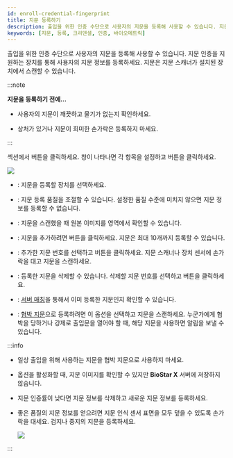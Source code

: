 ```yaml
---
id: enroll-credential-fingerprint
title: 지문 등록하기
description: 출입을 위한 인증 수단으로 사용자의 지문을 등록해 사용할 수 있습니다. 지문 인증을 지원하는 장치를 통해 사용자의 지문 정보를 등록하세요.
keywords: [지문, 등록, 크리덴셜, 인증, 바이오메트릭]
---
```


출입을 위한 인증 수단으로 사용자의 지문을 등록해 사용할 수 있습니다. 지문 인증을 지원하는 장치를 통해 사용자의 지문 정보를 등록하세요. 지문은 지문 스캐너가 설치된 장치에서 스캔할 수 있습니다.

:::note

**지문을 등록하기 전에…**

* 사용자의 지문이 깨끗하고 물기가 없는지 확인하세요.

* 상처가 있거나 지문이 희미한 손가락은 등록하지 마세요.

:::

<Cmd sid='common.credential' product='2' /> 섹션에서 <Cmd sid='button.addFingerprint' product='2' /> 버튼을 클릭하세요. <Cmd sid='user.header.fingerprint' product='2' /> 창이 나타나면 각 항목을 설정하고 <Cmd sid='button.enroll' product='2' /> 버튼을 클릭하세요. 

<Image src='/img/biostarx-new-user-credential-finger.png' />

* <Cmd sid='common.device' product='2' />: 지문을 등록할 장치를 선택하세요.

* <Cmd sid='common.quality' product='2' />: 지문 등록 품질을 조절할 수 있습니다. 설정한 품질 수준에 미치지 않으면 지문 정보를 등록할 수 없습니다.

* <Cmd sid='user.viewImage' product='2' />: 지문을 스캔했을 때 원본 이미지를 <Num num='1' /> 영역에서 확인할 수 있습니다.

* <Cmd sid='button.addplus' product='2' />: 지문을 추가하려면 버튼을 클릭하세요. 지문은 최대 10개까지 등록할 수 있습니다.

* <Cmd sid='button.scan' product='2' />: 추가한 지문 번호를 선택하고 버튼을 클릭하세요. 지문 스캐너나 장치 센서에 손가락을 대고 지문을 스캔하세요.

* <Cmd sid='button.delete' product='2' />: 등록한 지문을 삭제할 수 있습니다. 삭제할 지문 번호를 선택하고 버튼을 클릭하세요.

* <Cmd sid='button.chkDuplicated' product='2' />: [서버 매칭](../../reference/glossary#server_matching)을 통해서 이미 등록한 지문인지 확인할 수 있습니다.

* <Cmd sid='user.duress' product='2' />: [협박 지문](../../reference/glossary#duress)으로 등록하려면 이 옵션을 선택하고 지문을 스캔하세요. 누군가에게 협박을 당하거나 강제로 출입문을 열어야 할 때, 해당 지문을 사용하면 알림을 보낼 수 있습니다.

:::info

* 일상 출입을 위해 사용하는 지문을 협박 지문으로 사용하지 마세요.

* <Cmd sid='user.viewImage' product='2' /> 옵션을 활성화할 때, 지문 이미지를 확인할 수 있지만 **BioStar X** 서버에 저장하지 않습니다.

* 지문 인증률이 낮다면 지문 정보를 삭제하고 새로운 지문 정보를 등록하세요.

* 좋은 품질의 지문 정보를 얻으려면 지문 인식 센서 표면을 모두 덮을 수 있도록 손가락을 대세요. 검지나 중지의 지문을 등록하세요.

  ![](/img/common/biostarx-enroll-fingerprint-caution.png)

:::